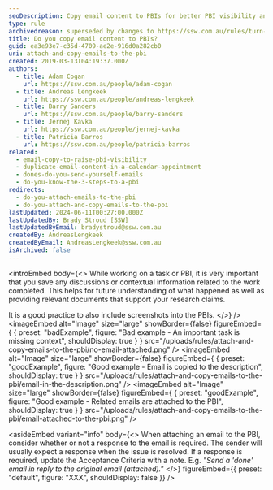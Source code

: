 ```yaml
---
seoDescription: Copy email content to PBIs for better PBI visibility and easier future reference.
type: rule
archivedreason: superseded by changes to https://ssw.com.au/rules/turn-emails-into-pbis
title: Do you copy email content to PBIs?
guid: ea3e93e7-c35d-4709-ae2e-916d0a282cb0
uri: attach-and-copy-emails-to-the-pbi
created: 2019-03-13T04:19:37.000Z
authors:
  - title: Adam Cogan
    url: https://ssw.com.au/people/adam-cogan
  - title: Andreas Lengkeek
    url: https://ssw.com.au/people/andreas-lengkeek
  - title: Barry Sanders
    url: https://ssw.com.au/people/barry-sanders
  - title: Jernej Kavka
    url: https://ssw.com.au/people/jernej-kavka
  - title: Patricia Barros
    url: https://ssw.com.au/people/patricia-barros
related:
  - email-copy-to-raise-pbi-visibility
  - duplicate-email-content-in-a-calendar-appointment
  - dones-do-you-send-yourself-emails
  - do-you-know-the-3-steps-to-a-pbi
redirects:
  - do-you-attach-emails-to-the-pbi
  - do-you-attach-and-copy-emails-to-the-pbi
lastUpdated: 2024-06-11T00:27:00.000Z
lastUpdatedBy: Brady Stroud [SSW]
lastUpdatedByEmail: bradystroud@ssw.com.au
createdBy: AndreasLengkeek
createdByEmail: AndreasLengkeek@ssw.com.au
isArchived: false
---
```


<introEmbed
  body={<>
While working on a task or PBI, it is very important that you save any discussions or contextual information related to the work completed. This helps for future understanding of what happened as well as providing relevant documents that support your research claims.

It is a good practice to also include screenshots into the PBIs.
  </>}
/>
<imageEmbed
  alt="Image"
  size="large"
  showBorder={false}
  figureEmbed={ {
    preset: "badExample",
    figure: "Bad example - An important task is missing context",
    shouldDisplay: true
  } }
  src="/uploads/rules/attach-and-copy-emails-to-the-pbi/no-email-attached.png"
/>
<imageEmbed
  alt="Image"
  size="large"
  showBorder={false}
  figureEmbed={ {
    preset: "goodExample",
    figure: "Good example - Email is copied to the description",
    shouldDisplay: true
  } }
  src="/uploads/rules/attach-and-copy-emails-to-the-pbi/email-in-the-description.png"
/>
<imageEmbed
  alt="Image"
  size="large"
  showBorder={false}
  figureEmbed={ {
    preset: "goodExample",
    figure: "Good example - Related emails are attached to the PBI",
    shouldDisplay: true
  } }
  src="/uploads/rules/attach-and-copy-emails-to-the-pbi/email-attached-to-the-pbi.png"
/>

<asideEmbed
  variant="info"
  body={<>
    When attaching an email to the PBI, consider whether or not a response to the email is required. The sender will usually expect a response when the issue is resolved. If a response is required, update the Acceptance Criteria with a note. E.g. _"Send a 'done' email in reply to the original email (attached)."_
  </>}
  figureEmbed={{
    preset: "default",
    figure: "XXX",
    shouldDisplay: false
  }}
/>
